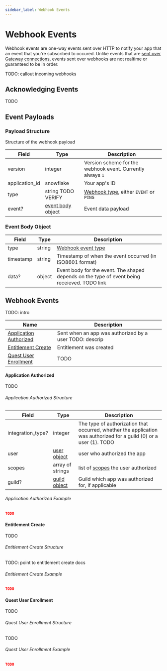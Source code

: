 ```yaml
---
sidebar_label: Webhook Events
---
```


# Webhook Events

Webhook events are one-way events sent over HTTP to notify your app that an event that you're subscribed to occured. Unlike events that are [sent over Gateway connections](#TODO), events sent over webhooks are not realtime or guaranteed to be in order.


TODO: callout incoming webhooks

## Acknowledging Events

TODO


## Event Payloads

### Payload Structure

Structure of the webhook payload

| Field          | Type                       | Description                                                |
|----------------|----------------------------|------------------------------------------------------------|
| version        | integer                    | Version scheme for the webhook event. Currently always `1` |
| application_id | snowflake                  | Your app's ID                                              |
| type           | string TODO VERIFY         | [Webhook type](#TODO), either `EVENT` or `PING`            |
| event?         | [event body](#TODO) object | Event data payload                                         |

### Event Body Object

| Field     | Type   | Description                                                                                  |
|-----------|--------|----------------------------------------------------------------------------------------------|
| type      | string | [Webhook event type](#TODO)                                                                  |
| timestamp | string | Timestamp of when the event occurred (in ISO8601 format)                                     |
| data?     | object | Event body for the event. The shaped depends on the type of event being receieved. TODO link |

## Webhook Events

TODO: intro

| Name                            | Description                                             |
|---------------------------------|---------------------------------------------------------|
| [Application Authorized](#TODO) | Sent when an app was authorized by a user TODO: descrip |
| [Entitlement Create](#TODO)     | Entitlement was created                                 |
| [Quest User Enrollment](#TODO)  | TODO                                                    |

#### Application Authorized

TODO

###### Application Authorized Structure

| Field             | Type                  | Description                                                                                                         |
|-------------------|-----------------------|---------------------------------------------------------------------------------------------------------------------|
| integration_type? | integer               | The type of authorization that occurred, whether the application was authorized for a guild (0) or a user (1). TODO |
| user              | [user object](#TODO)  | user who authorized the app                                                                                         |
| scopes            | array of strings      | list of [scopes](#TODO) the user authorized                                                                         |
| guild?            | [guild object](#TODO) | Guild which app was authorized for, if applicable                                                                   |


###### Application Authorized Example

```json
TODO
```

#### Entitlement Create

TODO

###### Entitlement Create Structure

TODO: point to entitlement create docs

###### Entitlement Create Example

```json
TODO
```

#### Quest User Enrollment

TODO

###### Quest User Enrollment Structure

TODO

###### Quest User Enrollment Example

```json
TODO
```